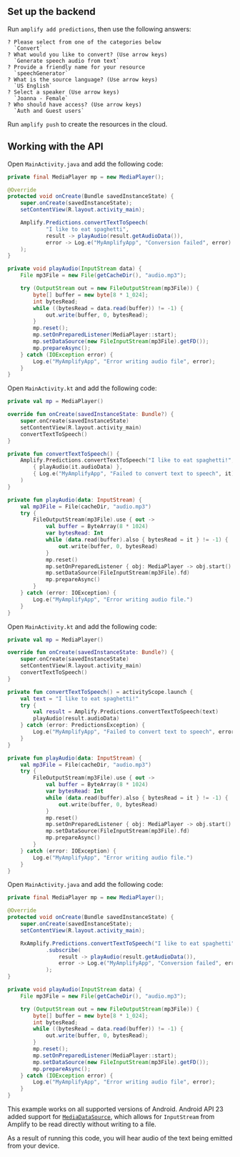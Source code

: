## Set up the backend

Run `amplify add predictions`, then use the following answers:

```console
? Please select from one of the categories below
  `Convert`
? What would you like to convert? (Use arrow keys)
  `Generate speech audio from text`
? Provide a friendly name for your resource
  `speechGenerator`
? What is the source language? (Use arrow keys)
  `US English`
? Select a speaker (Use arrow keys)
  `Joanna - Female`
? Who should have access? (Use arrow keys)
  `Auth and Guest users`
```

Run `amplify push` to create the resources in the cloud.

## Working with the API

<BlockSwitcher>
<Block name="Java">

Open `MainActivity.java` and add the following code:

```java
private final MediaPlayer mp = new MediaPlayer();

@Override
protected void onCreate(Bundle savedInstanceState) {
    super.onCreate(savedInstanceState);
    setContentView(R.layout.activity_main);

    Amplify.Predictions.convertTextToSpeech(
            "I like to eat spaghetti",
            result -> playAudio(result.getAudioData()),
            error -> Log.e("MyAmplifyApp", "Conversion failed", error)
    );
}

private void playAudio(InputStream data) {
    File mp3File = new File(getCacheDir(), "audio.mp3");

    try (OutputStream out = new FileOutputStream(mp3File)) {
        byte[] buffer = new byte[8 * 1_024];
        int bytesRead;
        while ((bytesRead = data.read(buffer)) != -1) {
            out.write(buffer, 0, bytesRead);
        }
        mp.reset();
        mp.setOnPreparedListener(MediaPlayer::start);
        mp.setDataSource(new FileInputStream(mp3File).getFD());
        mp.prepareAsync();
    } catch (IOException error) {
        Log.e("MyAmplifyApp", "Error writing audio file", error);
    }
}
```

</Block>
<Block name="Kotlin - Callbacks">

Open `MainActivity.kt` and add the following code:

```kotlin
private val mp = MediaPlayer()

override fun onCreate(savedInstanceState: Bundle?) {
    super.onCreate(savedInstanceState)
    setContentView(R.layout.activity_main)
    convertTextToSpeech()
}

private fun convertTextToSpeech() {
    Amplify.Predictions.convertTextToSpeech("I like to eat spaghetti!",
        { playAudio(it.audioData) },
        { Log.e("MyAmplifyApp", "Failed to convert text to speech", it) }
    )
}

private fun playAudio(data: InputStream) {
    val mp3File = File(cacheDir, "audio.mp3")
    try {
        FileOutputStream(mp3File).use { out ->
            val buffer = ByteArray(8 * 1024)
            var bytesRead: Int
            while (data.read(buffer).also { bytesRead = it } != -1) {
                out.write(buffer, 0, bytesRead)
            }
            mp.reset()
            mp.setOnPreparedListener { obj: MediaPlayer -> obj.start() }
            mp.setDataSource(FileInputStream(mp3File).fd)
            mp.prepareAsync()
        }
    } catch (error: IOException) {
        Log.e("MyAmplifyApp", "Error writing audio file.")
    }
}
```

</Block>
<Block name="Kotlin - Coroutines">

Open `MainActivity.kt` and add the following code:

```kotlin
private val mp = MediaPlayer()

override fun onCreate(savedInstanceState: Bundle?) {
    super.onCreate(savedInstanceState)
    setContentView(R.layout.activity_main)
    convertTextToSpeech()
}

private fun convertTextToSpeech() = activityScope.launch {
    val text = "I like to eat spaghetti!"
    try {
        val result = Amplify.Predictions.convertTextToSpeech(text)
        playAudio(result.audioData)
    } catch (error: PredictionsException) {
        Log.e("MyAmplifyApp", "Failed to convert text to speech", error)
    }
}

private fun playAudio(data: InputStream) {
    val mp3File = File(cacheDir, "audio.mp3")
    try {
        FileOutputStream(mp3File).use { out ->
            val buffer = ByteArray(8 * 1024)
            var bytesRead: Int
            while (data.read(buffer).also { bytesRead = it } != -1) {
                out.write(buffer, 0, bytesRead)
            }
            mp.reset()
            mp.setOnPreparedListener { obj: MediaPlayer -> obj.start() }
            mp.setDataSource(FileInputStream(mp3File).fd)
            mp.prepareAsync()
        }
    } catch (error: IOException) {
        Log.e("MyAmplifyApp", "Error writing audio file.")
    }
}
```

</Block>
<Block name="RxJava">

Open `MainActivity.java` and add the following code:

```java
private final MediaPlayer mp = new MediaPlayer();

@Override
protected void onCreate(Bundle savedInstanceState) {
    super.onCreate(savedInstanceState);
    setContentView(R.layout.activity_main);

    RxAmplify.Predictions.convertTextToSpeech("I like to eat spaghetti")
            .subscribe(
                result -> playAudio(result.getAudioData()),
                error -> Log.e("MyAmplifyApp", "Conversion failed", error)
            );
}

private void playAudio(InputStream data) {
    File mp3File = new File(getCacheDir(), "audio.mp3");

    try (OutputStream out = new FileOutputStream(mp3File)) {
        byte[] buffer = new byte[8 * 1_024];
        int bytesRead;
        while ((bytesRead = data.read(buffer)) != -1) {
            out.write(buffer, 0, bytesRead);
        }
        mp.reset();
        mp.setOnPreparedListener(MediaPlayer::start);
        mp.setDataSource(new FileInputStream(mp3File).getFD());
        mp.prepareAsync();
    } catch (IOException error) {
        Log.e("MyAmplifyApp", "Error writing audio file", error);
    }
}
```

</Block>
</BlockSwitcher>

This example works on all supported versions of Android. Android API 23 added support for [`MediaDataSource`](https://developer.android.com/reference/android/media/MediaDataSource), which allows for `InputStream` from Amplify to be read directly without writing to a file.

As a result of running this code, you will hear audio of the text being emitted from your device.
